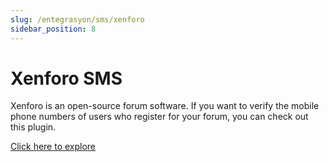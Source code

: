 ```yaml
---
slug: /entegrasyon/sms/xenforo
sidebar_position: 8
---
```


# Xenforo SMS
Xenforo is an open-source forum software. If you want to verify the mobile phone numbers of users who register for your forum, you can check out this plugin.

[Click here to explore](https://github.com/iletimerkezi/iletimerkezi-toplusms-eklentiler/tree/master/iletimerkezi-xenforo-2)